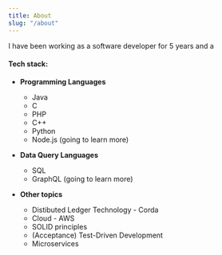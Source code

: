 ```yaml
---
title: About
slug: "/about"
---
```


I have been working as a software developer for 5 years and a 

<h4>Tech stack:</h4>

- <b>Programming Languages</b>

    - Java
    - C
    - PHP
    - C++
    - Python
    - Node.js (going to learn more)

- <b>Data Query Languages</b>

    - SQL
    - GraphQL (going to learn more)

- <b>Other topics</b>

    - Distibuted Ledger Technology - Corda
    - Cloud - AWS
    - SOLID principles
    - (Acceptance) Test-Driven Development
    - Microservices

